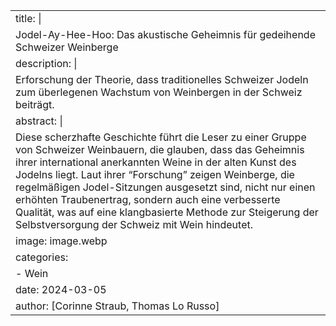 ---
title: |
    Jodel-Ay-Hee-Hoo: Das akustische Geheimnis für gedeihende Schweizer Weinberge
description: |
    Erforschung der Theorie, dass traditionelles Schweizer Jodeln zum überlegenen Wachstum von Weinbergen in der Schweiz beiträgt.
abstract: |
    Diese scherzhafte Geschichte führt die Leser zu einer Gruppe von Schweizer Weinbauern, die glauben, dass das Geheimnis ihrer international anerkannten Weine in der alten Kunst des Jodelns liegt. Laut ihrer "Forschung" zeigen Weinberge, die regelmäßigen Jodel-Sitzungen ausgesetzt sind, nicht nur einen erhöhten Traubenertrag, sondern auch eine verbesserte Qualität, was auf eine klangbasierte Methode zur Steigerung der Selbstversorgung der Schweiz mit Wein hindeutet.
image: image.webp
categories:
  - Wein
date: 2024-03-05
author: [Corinne Straub, Thomas Lo Russo]
---